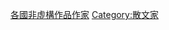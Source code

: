 {{Commonscat|Essayists by country}}
{{Categories by country|nocat}}

[[Category:各國非虛構作品作家|]]
[[Category:散文家|Category:散文家]]